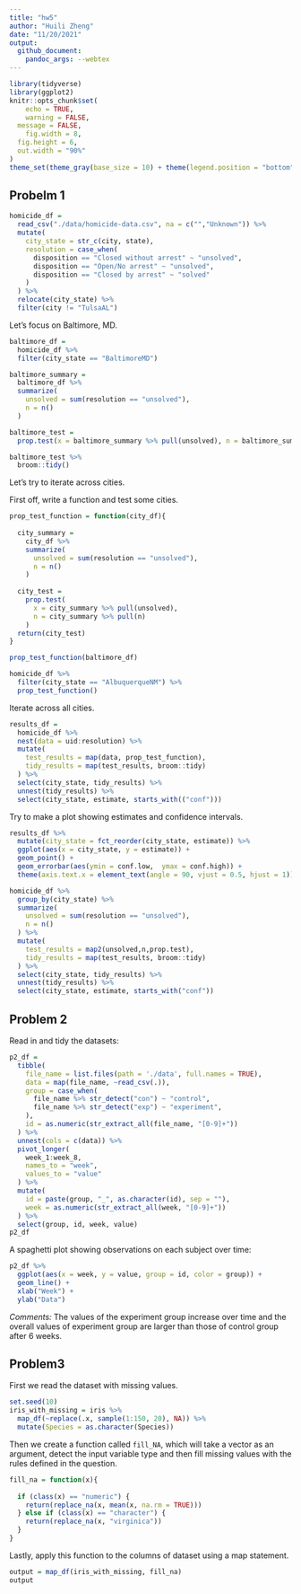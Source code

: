 ```yaml
---
title: "hw5"
author: "Huili Zheng"
date: "11/20/2021"
output: 
  github_document:
    pandoc_args: --webtex
---
```


```r
library(tidyverse)
library(ggplot2)
knitr::opts_chunk$set(
	echo = TRUE,
	warning = FALSE,
  message = FALSE,
	fig.width = 8, 
  fig.height = 6,
  out.width = "90%"
)
theme_set(theme_gray(base_size = 10) + theme(legend.position = "bottom"))
```

## Probelm 1

```r
homicide_df = 
  read_csv("./data/homicide-data.csv", na = c("","Unknown")) %>%
  mutate(
    city_state = str_c(city, state),
    resolution = case_when(
      disposition == "Closed without arrest" ~ "unsolved",
      disposition == "Open/No arrest" ~ "unsolved",
      disposition == "Closed by arrest" ~ "solved"
    )
  ) %>%
  relocate(city_state) %>%
  filter(city != "TulsaAL")
```

Let's focus on Baltimore, MD.

```r
baltimore_df = 
  homicide_df %>%
  filter(city_state == "BaltimoreMD")

baltimore_summary = 
  baltimore_df %>%
  summarize(
    unsolved = sum(resolution == "unsolved"),
    n = n()
  )

baltimore_test = 
  prop.test(x = baltimore_summary %>% pull(unsolved), n = baltimore_summary %>% pull(n))

baltimore_test %>%
  broom::tidy()
```

Let's try to iterate across cities.

First off, write a function and test some cities.

```r
prop_test_function = function(city_df){
  
  city_summary = 
    city_df %>%
    summarize(
      unsolved = sum(resolution == "unsolved"),
      n = n()
    )
  
  city_test = 
    prop.test(
      x = city_summary %>% pull(unsolved),
      n = city_summary %>% pull(n)
    )
  return(city_test)
}

prop_test_function(baltimore_df)

homicide_df %>%
  filter(city_state == "AlbuquerqueNM") %>%
  prop_test_function()
```

Iterate across all cities.

```r
results_df =
  homicide_df %>%
  nest(data = uid:resolution) %>%
  mutate(
    test_results = map(data, prop_test_function),
    tidy_results = map(test_results, broom::tidy)
  ) %>%
  select(city_state, tidy_results) %>%
  unnest(tidy_results) %>%
  select(city_state, estimate, starts_with(("conf")))

```

Try to make a plot showing estimates and confidence intervals.
```r
results_df %>%
  mutate(city_state = fct_reorder(city_state, estimate)) %>%
  ggplot(aes(x = city_state, y = estimate)) +
  geom_point() +
  geom_errorbar(aes(ymin = conf.low,  ymax = conf.high)) +
  theme(axis.text.x = element_text(angle = 90, vjust = 0.5, hjust = 1))
```

```r
homicide_df %>%
  group_by(city_state) %>%
  summarize(
    unsolved = sum(resolution == "unsolved"),
    n = n()
  ) %>%
  mutate(
    test_results = map2(unsolved,n,prop.test), 
    tidy_results = map(test_results, broom::tidy)
  ) %>%
  select(city_state, tidy_results) %>%
  unnest(tidy_results) %>%
  select(city_state, estimate, starts_with("conf"))
```


##  Problem 2

Read in and tidy the datasets:

```r
p2_df =
  tibble(
    file_name = list.files(path = './data', full.names = TRUE),
    data = map(file_name, ~read_csv(.)),
    group = case_when(
      file_name %>% str_detect("con") ~ "control",
      file_name %>% str_detect("exp") ~ "experiment",
    ),
    id = as.numeric(str_extract_all(file_name, "[0-9]+"))
  ) %>% 
  unnest(cols = c(data)) %>% 
  pivot_longer(
    week_1:week_8,
    names_to = "week",
    values_to = "value"
  ) %>% 
  mutate(
    id = paste(group, "_", as.character(id), sep = ""),
    week = as.numeric(str_extract_all(week, "[0-9]+"))
  ) %>% 
  select(group, id, week, value)
p2_df
```

A spaghetti plot showing observations on each subject over time:

```r
p2_df %>% 
  ggplot(aes(x = week, y = value, group = id, color = group)) +
  geom_line() +
  xlab("Week") +
  ylab("Data")
```

*Comments:* The values of the experiment group increase over time and the overall values of experiment group are larger than those of control group after 6 weeks.

## Problem3

First we read the dataset with missing values.

```r
set.seed(10)
iris_with_missing = iris %>% 
  map_df(~replace(.x, sample(1:150, 20), NA)) %>%
  mutate(Species = as.character(Species))
```

Then we create a function called `fill_NA`, which will take a vector as an argument, detect the input variable type and then fill missing values with the rules defined in the question.

```r
fill_na = function(x){
  
  if (class(x) == "numeric") {
    return(replace_na(x, mean(x, na.rm = TRUE)))
  } else if (class(x) == "character") {
    return(replace_na(x, "virginica")) 
  }
}
```


Lastly, apply this function to the columns of dataset using a map statement.

```r
output = map_df(iris_with_missing, fill_na)
output
```
